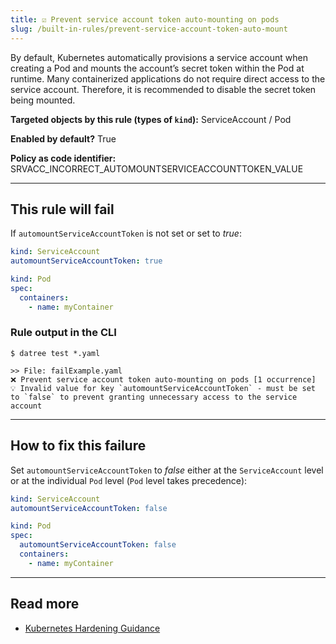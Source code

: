 ```yaml
---
title: ☑️ Prevent service account token auto-mounting on pods
slug: /built-in-rules/prevent-service-account-token-auto-mount
---
```


By default, Kubernetes automatically provisions a service account when creating a Pod and mounts the account’s secret token within the Pod at runtime. Many containerized applications do not require direct access to the service account.
Therefore, it is recommended to disable the secret token being mounted.

**Targeted objects by this rule (types of **`kind`**):** ServiceAccount / Pod

**Enabled by default?** True

**Policy as code identifier:** SRVACC_INCORRECT_AUTOMOUNTSERVICEACCOUNTTOKEN_VALUE

---

## This rule will fail

If `automountServiceAccountToken` is not set or set to _true_:

```yaml
kind: ServiceAccount
automountServiceAccountToken: true
```

```yaml
kind: Pod
spec:
  containers:
    - name: myContainer
```

### Rule output in the CLI

```terminal
$ datree test *.yaml

>> File: failExample.yaml
❌ Prevent service account token auto-mounting on pods [1 occurrence]
💡 Invalid value for key `automountServiceAccountToken` - must be set to `false` to prevent granting unnecessary access to the service account
```

---

## How to fix this failure

Set `automountServiceAccountToken` to _false_ either at the `ServiceAccount` level or at the individual `Pod` level (`Pod` level takes precedence):

```yaml
kind: ServiceAccount
automountServiceAccountToken: false
```

```yaml
kind: Pod
spec:
  automountServiceAccountToken: false
  containers:
    - name: myContainer
```

---

## Read more

- [Kubernetes Hardening Guidance](https://media.defense.gov/2021/Aug/03/2002820425/-1/-1/1/CTR_KUBERNETES%20HARDENING%20GUIDANCE.PDF)
